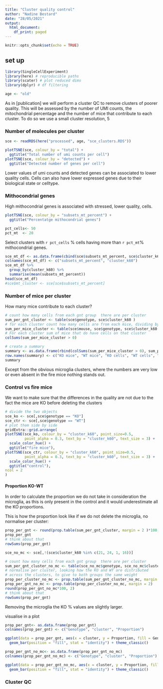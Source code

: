 ```yaml
---
title: "Cluster quality control"
author: "Nadine Bestard"
date: "28/05/2021"
output:
  html_document:
    df_print: paged
---
```


```r
knitr::opts_chunk$set(echo = TRUE)
```

## set up

```r
library(SingleCellExperiment)
library(here) # reproducible paths
library(scater) # plot reduced dims
library(dplyr) # df filtering

```

```r
age <- "old"
```

As in [publication] we will perform a cluster QC to remove clusters of poorer quality. This will be assessed by the number of UMI counts, the mitochondrial percentage and the number of mice that contribute to each cluster. To do so we use a small cluster resolution, 5

### Number of molecules per cluster

```r
sce <- readRDS(here("processed", age, "sce_clusters.RDS"))
```

```r
plotTSNE(sce, colour_by = "total") + 
  ggtitle("Total number of umi counts per cell")
plotTSNE(sce, colour_by = "detected") +
  ggtitle("Detected number of genes per cell")
```

Lower values of umi counts and detected genes can be associated to lower quality cells. Cells can also have lower expressed genes due to their biological state or celltype.

### Mithocondrial genes

High mithocondrial genes is associated with stressed, lower quality, cells.

```r
plotTSNE(sce, colour_by = "subsets_mt_percent") + 
  ggtitle("Percentatge mithocondrial genes")
```

```r
pct_cells<- 50
pct_mt  <- 20
```


Select clusters with `r pct_cells` % cells having more than `r pct_mt`% mithocondrial genes.

```r
sce_mt_df <- as.data.frame(cbind(sce$subsets_mt_percent, sce$cluster_k60))
colnames(sce_mt_df) <- c("subsets_mt_percent", "cluster_k60")
sce_mt_df %>% 
  group_by(cluster_k60) %>% 
  summarise(mean(subsets_mt_percent))
head(sce_mt_df)
#sce$mt_cluster <- sce[sce$subsets_mt_percent]
```



### Number of mice per cluster

How many mice contribute to each cluster?

```r
# count how many cells from each gnt group  there are per cluster
sum_per_gnt_cluster <- table(sce$genotype, sce$cluster_k60 )
# for each cluster count how many cells are from each mice, dividing by KO and WT mice
sum_per_mice_cluster <- table(sce$mouse, sce$genotype, sce$cluster_k60 )
# For each cluster sum of mice that do have cells on that cluster
colSums(sum_per_mice_cluster > 0)

# create a summary 
summary <- as.data.frame(rbind(colSums(sum_per_mice_cluster > 0), sum_per_gnt_cluster, colSums(sum_per_gnt_cluster)))
row.names(summary) <- c("KO mice", "WT mice", "KO cells", "WT cells", "total cells")
summary
```

Except from the obvious microglia clusters, where the numbers are very low or even absent in the fire mice nothing stands out. 

### Control vs fire mice

We want to make sure that the differences in the quality are not due to the fact the mice are KO before deleting the clusters

```r
# divide the two objects
sce_ko <- sce[,sce$genotype == "KO"]
sce_ctr <- sce[,sce$genotype == "WT"]
# plot them side by side
gridExtra::grid.arrange(
plotTSNE(sce_ko, colour_by = "cluster_k60", point_size=0.5,
         point_alpha = 0.3, text_by = "cluster_k60", text_size = 3) +
  scale_color_hue() +
  ggtitle("fire mice"),
plotTSNE(sce_ctr, colour_by = "cluster_k60", point_size=0.5,
         point_alpha = 0.3, text_by = "cluster_k60", text_size = 3) +
  scale_color_hue() +
  ggtitle("control"), 
ncol = 2
)
```

#### Proportion KO-WT

In order to calculate the proportion we do not take in consideration the microglia, as this is only present in the control and it would underestimate all the KO proportions. 

This is how the proportion look like if we do not delete the 
microglia, no normalise per cluster:
```r
prop_per_gnt <- round(prop.table(sum_per_gnt_cluster, margin = 2 )*100, 2)
prop_per_gnt
# think about that
rowSums(prop_per_gnt)
```

```r
sce_no_mc <- sce[,!(sce$cluster_k60 %in% c(21, 24, 1, 16))]

# count how many cells from each gnt group  there are per cluster
sum_per_gnt_cluster_no_mc <- table(sce_no_mc$genotype, sce_no_mc$cluster_k60 )
# normalise per cluster, looking how the KO and WT are distributed
# across the clusters, to give to both groups the same weight
prop_per_cluster_no_mc <- prop.table(sum_per_gnt_cluster_no_mc, margin = 1)
prop_per_gnt_no_mc <- prop.table(prop_per_cluster_no_mc, margin = 2)
round(prop_per_gnt_no_mc*100, 2)
# think about that
rowSums(prop_per_gnt)
```

Removing the microglia the KO % values are slightly larger. 

visualise in a plot
```r
prop_per_gnt<- as.data.frame(prop_per_gnt)
colnames(prop_per_gnt) <- c("Genotype", "cluster", "Proportion")

ggplot(data = prop_per_gnt, aes(x = cluster, y = Proportion, fill = Genotype)) +
  geom_bar(position = "fill", stat = "identity") + theme_classic() 

```

```r
prop_per_gnt_no_mc<- as.data.frame(prop_per_gnt_no_mc)
colnames(prop_per_gnt_no_mc) <- c("Genotype", "cluster", "Proportion")

ggplot(data = prop_per_gnt_no_mc, aes(x = cluster, y = Proportion, fill = Genotype)) +
  geom_bar(position = "fill", stat = "identity") + theme_classic() 

```
### Cluster QC

